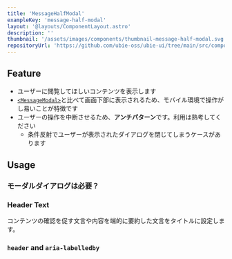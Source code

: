 ```yaml
---
title: 'MessageHalfModal'
exampleKey: 'message-half-modal'
layout: '@layouts/ComponentLayout.astro'
description: ''
thumbnail: '/assets/images/components/thumbnail-message-half-modal.svg'
repositoryUrl: 'https://github.com/ubie-oss/ubie-ui/tree/main/src/components/MessageHalfModal'
---
```


## Feature

- ユーザーに閲覧してほしいコンテンツを表示します
- [`<MessageModal>`](/components/message-modal)と比べて画面下部に表示されるため、モバイル環境で操作がし易いことが特徴です
- ユーザーの操作を中断させるため、**アンチパターン**です。利用は熟考してください
  - 条件反射でユーザーが表示されたダイアログを閉じてしまうケースがあります

## Usage

### モーダルダイアログは必要？

<ModalDialogNecessary />

### Header Text

<HeaderText />

コンテンツの確認を促す文言や内容を端的に要約した文言をタイトルに設定します。

### `header` and `aria-labelledby`

<HeaderProps />
